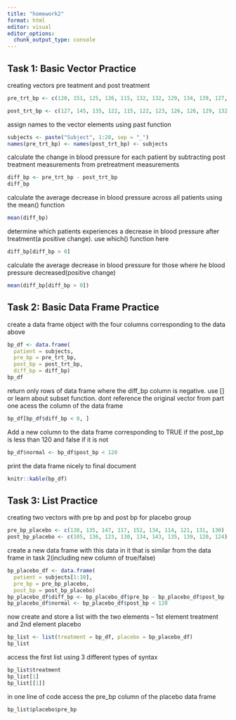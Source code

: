 ```yaml
---
title: "homework2"
format: html
editor: visual
editor_options: 
  chunk_output_type: console
---
```


## Task 1: Basic Vector Practice

creating vectors pre teatment and post treatment

```r
pre_trt_bp <- c(120, 151, 125, 126, 115, 132, 132, 129, 134, 139, 127, 122, 127, 135, 133, 128, 147, 138, 140, 132)

post_trt_bp <- c(127, 145, 135, 122, 115, 122, 123, 126, 126, 129, 132, 146, 120, 114, 121, 120, 128, 120, 133, 115)
```

assign names to the vector elements using past function

```r
subjects <- paste("Subject", 1:20, sep = "_")
names(pre_trt_bp) <- names(post_trt_bp) <- subjects 
```

calculate the change in blood pressure for each patient by subtracting post treatment measurements from pretreatment measurements

```r
diff_bp <- pre_trt_bp - post_trt_bp
diff_bp
```

calculate the average decrease in blood pressure across all patients using the mean() function

```r
mean(diff_bp)
```

determine which patients experiences a decrease in blood pressure after treatment(a positive change). use which() function here

```r
diff_bp[diff_bp > 0]
```

calculate the average decrease in blood pressure for those where he blood pressure decreased(positive change)

```r
mean(diff_bp[diff_bp > 0])
```

## Task 2: Basic Data Frame Practice

create a data frame object with the four columns corresponding to the data above

```r
bp_df <- data.frame(
  patient = subjects, 
  pre_bp = pre_trt_bp, 
  post_bp = post_trt_bp, 
  diff_bp = diff_bp)
bp_df
```

return only rows of data frame where the diff_bp column is negative. use \[\] or learn about subset function. dont reference the original vector from part one acess the column of the data frame

```r
bp_df[bp_df$diff_bp < 0, ]
```

Add a new column to the data frame corresponding to TRUE if the post_bp is less than 120 and false if it is not

```r
bp_df$normal <- bp_df$post_bp < 120
```

print the data frame nicely to final document

```r
knitr::kable(bp_df)
```

## Task 3: List Practice

creating two vectors with pre bp and post bp for placebo group

```r
pre_bp_placebo <- c(138, 135, 147, 117, 152, 134, 114, 121, 131, 130)
post_bp_placebo <- c(105, 136, 123, 130, 134, 143, 135, 139, 120, 124)
```

create a new data frame with this data in it that is similar from the data frame in task 2(including new column of true/false)

```r
bp_placebo_df <- data.frame(
  patient = subjects[1:10],
  pre_bp = pre_bp_placebo,
  post_bp = post_bp_placebo)
bp_placebo_df$diff_bp <- bp_placebo_df$pre_bp - bp_placebo_df$post_bp
bp_placebo_df$normal <- bp_placebo_df$post_bp < 120
```

now create and store a list with the two elements -- 1st element treatment and 2nd element placebo

```r
bp_list <- list(treatment = bp_df, placebo = bp_placebo_df)
bp_list
```

access the first list using 3 different types of syntax

```r
bp_list$treatment 
bp_list[1]
bp_list[[1]]
```

in one line of code access the pre_bp column of the placebo data frame

```r
bp_list$placebo$pre_bp
```
